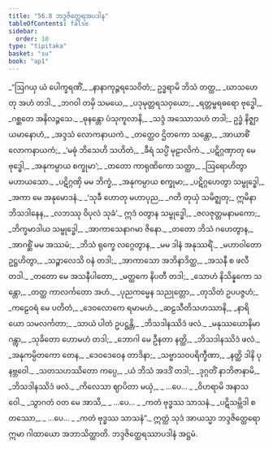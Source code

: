 ```yaml
---
title: "56.8 ဘဒ္ဒဇိတ္ထေရအပဒါန"
tableOfContents: false
sidebar:
  order: 10
type: "tipitaka"
basket: "su"
book: "ap1"
---
```



<DynamicBreadcrumb />

<Division number="98" book="ap1">

<Paragraph number="7782" type="verses" book="ap1">
_“ဩဂယှ ယံ ပေါက္ခရဏိံ,_  
_နာနာကုဉ္ဇရသေဝိတံ;_  
ဥဒ္ဓရာမိ ဘိသံ တတ္ထ,_  
_ဃာသဟေတု အဟံ တဒါ._  

</Paragraph>

</Division>
<Division number="99" book="ap1">

<Paragraph number="7783" type="verses" book="ap1">
_ဘဂဝါ တမှိ သမယေ,_  
_ပဒုမုတ္တရသဝှယော;_  
_ရတ္တမ္ဗရဓရော ဗုဒ္ဓေါ,_  
_ဂစ္ဆတေ အနိလဉ္ဇသေ._  

</Paragraph>

</Division>
<Division number="100" book="ap1">

<Paragraph number="7784" type="verses" book="ap1">
_ဓုနန္တော ပံသုကူလာနိ,_  
_သဒ္ဒံ အဿောသဟံ တဒါ;_  
ဥဒ္ဓံ နိဇ္ဈာယမာနောဟံ,_  
_အဒ္ဒသံ လောကနာယကံ._  

</Paragraph>

</Division>
<Division number="101" book="ap1">

<Paragraph number="7785" type="verses" book="ap1">
_တတ္ထေဝ ဌိတကော သန္တော,_  
_အာယာစိံ လောကနာယကံ;_  
_‘မဓုံ ဘိသေဟိ သဟိတံ,_  
_ခီရံ သပ္ပိံ မုဠာလိကံ._  

</Paragraph>

</Division>
<Division number="102" book="ap1">

<Paragraph number="7786" type="verses" book="ap1">
_ပဋိဂ္ဂဏှာတု မေ ဗုဒ္ဓေါ,_  
_အနုကမ္ပာယ စက္ခုမာ’;_  
_တတော ကာရုဏိကော သတ္ထာ,_  
_ဩရောဟိတွာ မဟာယသော._  

</Paragraph>

</Division>
<Division number="103" book="ap1">

<Paragraph number="7787" type="verses" book="ap1">
_ပဋိဂ္ဂဏှိ မမ ဘိက္ခံ,_  
_အနုကမ္ပာယ စက္ခုမာ;_  
_ပဋိဂ္ဂဟေတွာ သမ္ဗုဒ္ဓေါ,_  
_အကာ မေ အနုမောဒနံ._  

</Paragraph>

</Division>
<Division number="104" book="ap1">

<Paragraph number="7788" type="verses" book="ap1">
_‘သုခီ ဟောတု မဟာပုည,_  
_ဂတိ တုယှံ သမိဇ္ဈတု;_  
ဣမိနာ ဘိသဒါနေန,_  
_လဘဿု ဝိပုလံ သုခံ’._  

</Paragraph>

</Division>
<Division number="105" book="ap1">

<Paragraph number="7789" type="verses" book="ap1">
ဣဒံ ဝတွာန သမ္ဗုဒ္ဓေါ,_  
_ဇလဇုတ္တမနာမကော;_  
_ဘိက္ခမာဒါယ သမ္ဗုဒ္ဓေါ,_  
_အာကာသေနာဂမာ ဇိနော._  

</Paragraph>

</Division>
<Division number="106" book="ap1">

<Paragraph number="7790" type="verses" book="ap1">
_တတော ဘိသံ ဂဟေတွာန,_  
_အာဂစ္ဆိံ မမ အဿမံ;_  
_ဘိသံ ရုက္ခေ လဂ္ဂေတွာန,_  
_မမ ဒါနံ အနုဿရိံ._  

</Paragraph>

</Division>
<Division number="107" book="ap1">

<Paragraph number="7791" type="verses" book="ap1">
_မဟာဝါတော ဥဋ္ဌဟိတွာ,_  
_သဉ္စာလေသိ ဝနံ တဒါ;_  
_အာကာသော အဘိနာဒိတ္ထ,_  
_အသနီ စ ဖလီ တဒါ._  

</Paragraph>

</Division>
<Division number="108" book="ap1">

<Paragraph number="7792" type="verses" book="ap1">
_တတော မေ အသနီပါတော,_  
_မတ္ထကေ နိပတီ တဒါ;_  
_သောဟံ နိသိန္နကော သန္တော,_  
_တတ္ထ ကာလင်္ကတော အဟံ._  

</Paragraph>

</Division>
<Division number="109" book="ap1">

<Paragraph number="7793" type="verses" book="ap1">
_ပုညကမ္မေန သညုတ္တော,_  
_တုသိတံ ဥပပဇ္ဇဟံ;_  
_ကဠေဝရံ မေ ပတိတံ,_  
_ဒေဝလောကေ ရမာမဟံ._  

</Paragraph>

</Division>
<Division number="110" book="ap1">

<Paragraph number="7794" type="verses" book="ap1">
_ဆဠသီတိသဟဿာနိ,_  
_နာရိယော သမလင်္ကတာ;_  
_သာယံ ပါတံ ဥပဋ္ဌန္တိ,_  
_ဘိသဒါနဿိဒံ ဖလံ._  

</Paragraph>

</Division>
<Division number="111" book="ap1">

<Paragraph number="7795" type="verses" book="ap1">
_မနုဿယောနိမာဂန္တွာ,_  
_သုခိတော ဟောမဟံ တဒါ;_  
_ဘောဂါ မေ ဦနတာ နတ္ထိ,_  
_ဘိသဒါနဿိဒံ ဖလံ._  

</Paragraph>

</Division>
<Division number="112" book="ap1">

<Paragraph number="7796" type="verses" book="ap1">
_အနုကမ္ပိတကော တေန,_  
_ဒေဝဒေဝေန တာဒိနာ;_  
_သဗ္ဗာသဝပရိက္ခီဏာ,_  
_နတ္ထိ ဒါနိ ပုနဗ္ဘဝေါ._  

</Paragraph>

</Division>
<Division number="113" book="ap1">

<Paragraph number="7797" type="verses" book="ap1">
_သတသဟဿိတော ကပ္ပေ,_  
_ယံ ဘိသံ အဒဒိံ တဒါ;_  
_ဒုဂ္ဂတိံ နာဘိဇာနာမိ,_  
_ဘိသဒါနဿိဒံ ဖလံ._  

</Paragraph>

</Division>
<Division number="114" book="ap1">

<Paragraph number="7798" type="verses" book="ap1">
_ကိလေသာ ဈာပိတာ မယှံ,_  
_ …ပေ… _  
_ဝိဟရာမိ အနာသဝေါ._  

</Paragraph>

</Division>
<Division number="115" book="ap1">

<Paragraph number="7799" type="verses" book="ap1">
_သွာဂတံ ဝတ မေ အာသိ,_  
_ …ပေ… _  
_ကတံ ဗုဒ္ဓဿ သာသနံ._  

</Paragraph>

</Division>
<Division number="116" book="ap1">

<Paragraph number="7800" type="verses" book="ap1">
_ပဋိသမ္ဘိဒါ စတဿော,_  
_ …ပေ… _  
_ကတံ ဗုဒ္ဓဿ သာသနံ”._  

</Paragraph>

<Paragraph number="7801" book="ap1">
ဣတ္ထံ သုဒံ အာယသ္မာ ဘဒ္ဒဇိတ္ထေရော ဣမာ ဂါထာယော အဘာသိတ္ထာတိ.

</Paragraph>
</Division>

<Paragraph number="7802" type="center" book="ap1">
ဘဒ္ဒဇိတ္ထေရဿာပဒါနံ အဋ္ဌမံ.
</Paragraph>